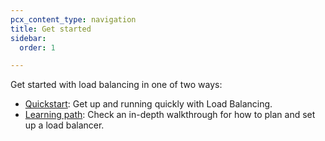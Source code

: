 ```yaml
---
pcx_content_type: navigation
title: Get started
sidebar:
  order: 1

---
```


Get started with load balancing in one of two ways:

* [Quickstart](/load-balancing/get-started/quickstart/): Get up and running quickly with Load Balancing.
* [Learning path](/learning-paths/load-balancing/): Check an in-depth walkthrough for how to plan and set up a load balancer.

